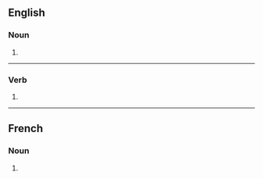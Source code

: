 {{also|subpœnas}}

==English==

===Noun===
{{head|en|noun form}}

# {{plural of|en|subpoena}}

----

===Verb===
{{head|en|verb form}}

# {{en-third-person singular of|subpoena}}

----

==French==

===Noun===
{{head|fr|noun plural form|g=?}}

# {{plural of|fr|subpoena}}